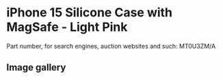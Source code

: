 
# iPhone 15 Silicone Case with MagSafe - Light Pink

Part number, for search engines, auction websites and such: MT0U3ZM/A

## Image gallery

<div style={{ width: '100%', maxWidth: '768px' }}>
<GalleryComponent
    images={[
      {
        original: "/everysource/MT0U3.webp",
        thumbnail: "/everypreview/MT0U3.webp",
      },
      {
        original: "/everysource/MT0U3_AV1.webp",
        thumbnail: "/everypreview/MT0U3_AV1.webp",
      },
      {
        original: "/everysource/MT0U3_AV2.webp",
        thumbnail: "/everypreview/MT0U3_AV2.webp",
      },
      {
        original: "/everysource/MT0U3_AV3.webp",
        thumbnail: "/everypreview/MT0U3_AV3.webp",
      },
      {
        original: "/everysource/MT0U3_AV4.webp",
        thumbnail: "/everypreview/MT0U3_AV4.webp",
      },
      {
        original: "/everysource/MT0U3_AV5.webp",
        thumbnail: "/everypreview/MT0U3_AV5.webp",
      },
      {
        original: "/everysource/MT0U3_AV6.webp",
        thumbnail: "/everypreview/MT0U3_AV6.webp",
      }
    ]}
  />
</div>